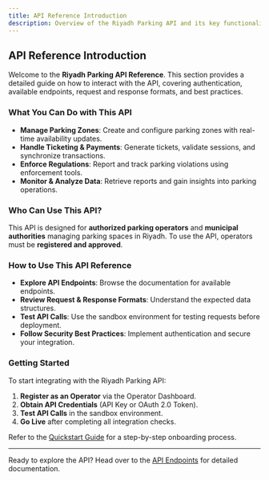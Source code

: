 ```yaml
---
title: API Reference Introduction
description: Overview of the Riyadh Parking API and its key functionalities.
---
```


## API Reference Introduction

Welcome to the **Riyadh Parking API Reference**. This section provides a detailed guide on how to interact with the API, covering authentication, available endpoints, request and response formats, and best practices.

### **What You Can Do with This API**
- **Manage Parking Zones**: Create and configure parking zones with real-time availability updates.
- **Handle Ticketing & Payments**: Generate tickets, validate sessions, and synchronize transactions.
- **Enforce Regulations**: Report and track parking violations using enforcement tools.
- **Monitor & Analyze Data**: Retrieve reports and gain insights into parking operations.

### **Who Can Use This API?**
This API is designed for **authorized parking operators** and **municipal authorities** managing parking spaces in Riyadh. To use the API, operators must be **registered and approved**.

### **How to Use This API Reference**
- **Explore API Endpoints**: Browse the documentation for available endpoints.
- **Review Request & Response Formats**: Understand the expected data structures.
- **Test API Calls**: Use the sandbox environment for testing requests before deployment.
- **Follow Security Best Practices**: Implement authentication and secure your integration.

### **Getting Started**
To start integrating with the Riyadh Parking API:
1. **Register as an Operator** via the Operator Dashboard.
2. **Obtain API Credentials** (API Key or OAuth 2.0 Token).
3. **Test API Calls** in the sandbox environment.
4. **Go Live** after completing all integration checks.

Refer to the [Quickstart Guide](/quickstart) for a step-by-step onboarding process.

---

Ready to explore the API? Head over to the [API Endpoints](/api-reference/endpoint) for detailed documentation.